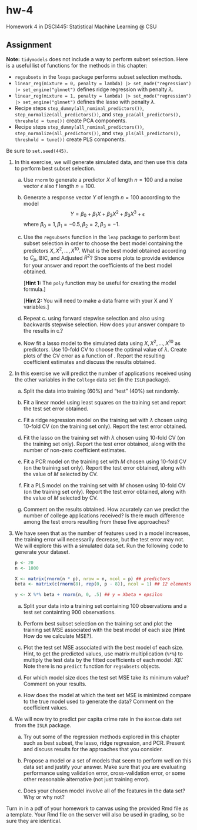 # hw-4

Homework 4 in DSCI445: Statistical Machine Learning @ CSU

## Assignment

**Note:** `tidymodels` does not include a way to perform subset selection. Here is a useful list of functions for the methods in this chapter:

- `regsubsets` in the `leaps` package performs subset selection methods.
- `linear_reg(mixture = 0, penalty = lambda) |> set_mode("regression") |> set_engine("glmnet")` defines ridge regression with penalty $\lambda$.
- `linear_reg(mixture = 1, penalty = lambda) |> set_mode("regression") |> set_engine("glmnet")` defines the lasso with penalty $\lambda$.
- Recipe steps `step_dummy(all_nominal_predictors())`, `step_normalize(all_predictors())`, and `step_pca(all_predictors(), threshold = tune())` create PCA components.
- Recipe steps `step_dummy(all_nominal_predictors())`, `step_normalize(all_predictors())`, and `step_pls(all_predictors(), threshold = tune())` create PLS components.

Be sure to `set.seed(445)`.

1. In this exercise, we will generate simulated data, and then use this data to perform best subset selection.

    a) Use `rnorm` to generate a predictor $X$ of length $n = 100$ and a noise vector $\epsilon$ also f length $n = 100$.
    
    b) Generate a response vector $Y$ of length $n = 100$ according to the model
        $$
        Y = \beta_0 + \beta_1 X + \beta_2 X^2 + \beta_3 X^3 + \epsilon
        $$
        where $\beta_0 = 1, \beta_1 = -0.5, \beta_2 = 2, \beta_3 = -1$.
    
    c) Use the `regsubsets` function in the `leap` package to perform best subset selection in order to choose the best model containing the predictors $X, X^2, \dots, X^{10}$. What is the best model obtained according to $C_p$, BIC, and Adjusted $R^2$? Shoe some plots to provide evidence for your answer and report the coefficients of the best model obtained. 
    
        [**Hint 1:** The `poly` function may be useful for creating the model formula.]
        
        [**Hint 2:** You will need to make a data frame with your X and Y variables.]
        
    d) Repeat c. using forward stepwise selection and also using backwards stepwise selection. How does your answer compare to the results in c.?
    
    e) Now fit a lasso model to the simulated data using $X, X^2, \dots, X^{10}$ as predictors. Use $10$-fold CV to choose the optimal value of $\lambda$. Create plots of the CV error as a function of \lambda. Report the resulting coefficient estimates and discuss the results obtained.
    
2. In this exercise we will predict the number of applications received using the other variables in the `College` data set (in the `ISLR` package).

    a) Split the data into training (60%) and "test" (40%) set randomly.
    
    b) Fit a linear model using least squares on the training set and report the test set error obtained.
    
    c) Fit a ridge regression model on the training set with $\lambda$ chosen using 10-fold CV (on the training set only). Report the test error obtained.
    
    d) Fit the lasso on the training set with $\lambda$ chosen using 10-fold CV (on the training set only). Report the test error obtained, along with the number of non-zero coefficient estimates.
    
    e) Fit a PCR model on the training set with $M$ chosen using 10-fold CV (on the training set only). Report the test error obtained, along with the value of $M$ selected by CV.
    
    f) Fit a PLS model on the training set with $M$ chosen using 10-fold CV (on the training set only). Report the test error obtained, along with the value of $M$ selected by CV.
    
    g) Comment on the results obtained. How acurately can we predict the number of college applications received? Is there much difference among the test errors resulting from these five approaches?
    
3. We have seen that as the number of features used in a model increases, the training error will necessarily decrease, but the test error may not. We will explore this with a simulated data set. Run the following code to generate your dataset.

    ```r
    p <- 20
    n <- 1000
    
    X <- matrix(rnorm(n * p), nrow = n, ncol = p) ## predictors
    beta <- matrix(c(rnorm(8), rep(0, p - 8)), ncol = 1) ## 12 elements are equal to zero
    
    y <- X %*% beta + rnorm(n, 0, .5) ## y = Xbeta + epsilon
    ```

    a. Split your data into a training set containing 100 observations and a test set containting 900 observations.
    
    b. Perform best subset selection on the training set and plot the training set MSE associated with the best model of each size (**Hint** How do we calculate MSE?).
    
    c. Plot the test set MSE associated with the best model of each size. Hint, to get the predicted values, use matrix multiplication (`%*%`) to multiply the test data by the fitted coefficients of each model: $X\hat{\beta}$. Note there is no `predict` function for `regsubsets` objects.
    
    d. For which model size does the test set MSE take its minimum value? Comment on your results.
    
    e. How does the model at which the test set MSE is minimized compare to the true model used to generate the data? Comment on the coefficient values.
    
4. We will now try to predict per capita crime rate in the `Boston` data set from the `ISLR` package.

    a. Try out some of the regression methods explored in this chapter such as best subset, the lasso, ridge regression, and PCR. Present and discuss results for the approaches that you consider.
    
    b. Propose a model or a set of models that seem to perform well on this data set and justify your answer. Make sure that you are evaluating performance using validation error, cross-validation error, or some other reasonable alternative (not just training error).
    
    c. Does your chosen model involve all of the features in the data set? Why or why not?

Turn in in a pdf of your homework to canvas using the provided Rmd file as a template. Your Rmd file on the server will also be used in grading, so be sure they are identical.

